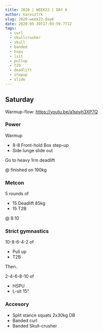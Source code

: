 ```yaml
---
title: 2020 | WEEK22 | DAY 6
author: karesztrk
slug: 2020-week22-day6
date: 2020-05-30T17:03:59.771Z
tags:
  - curl
  - skullcrusher
  - skull
  - banded
  - hspu
  - lsit
  - pullup
  - t2b
  - deadlift
  - stepup
  - slide
---
```


## **Saturday**

Warmup-flow: <https://youtu.be/a1spyh3XP7Q><!--StartFragment-->

### Power

Warmup

- 8-8 Front-hold Box step-up
- Side lunge slide out

Go to heavy 1rm deadlift

@ finished on 190kg

### Metcon

5 rounds of

- 15 Deadlift 85kg
- 15 T2B

@ 8:10

### Strict gymnastics

10-8-6-4-2 of

- Pull up
- T2B

Then..

2-4-6-8-10 of

- HSPU
- L-sit 15"

### Accesory

- Split stance squats 2x30kg DB
- Banded curl
- Banded Skull-crusher
